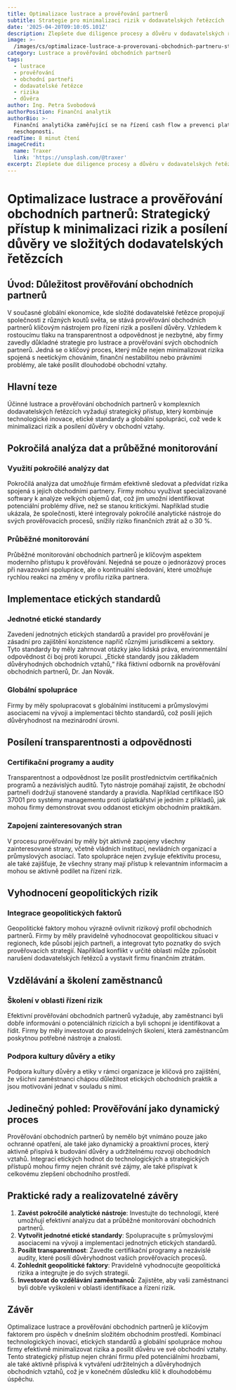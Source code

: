 ```yaml
---
title: Optimalizace lustrace a prověřování partnerů
subtitle: Strategie pro minimalizaci rizik v dodavatelských řetězcích
date: '2025-04-20T09:10:05.101Z'
description: Zlepšete due diligence procesy a důvěru v dodavatelských řetězcích.
image: >-
  /images/cs/optimalizace-lustrace-a-proverovani-obchodnich-partneru-strategicky-pristup-k-minimalizaci-rizik-a-posileni-duvery-ve-slozitych-dodavatelskych-retezcich-1745053804943.jpg
category: Lustrace a prověřování obchodních partnerů
tags:
  - lustrace
  - prověřování
  - obchodní partneři
  - dodavatelské řetězce
  - rizika
  - důvěra
author: Ing. Petra Svobodová
authorPosition: Finanční analytik
authorBio: >-
  Finanční analytička zaměřující se na řízení cash flow a prevenci platební
  neschopnosti.
readTime: 8 minut čtení
imageCredit:
  name: Traxer
  link: 'https://unsplash.com/@traxer'
excerpt: Zlepšete due diligence procesy a důvěru v dodavatelských řetězcích.
---
```

# Optimalizace lustrace a prověřování obchodních partnerů: Strategický přístup k minimalizaci rizik a posílení důvěry ve složitých dodavatelských řetězcích

## Úvod: Důležitost prověřování obchodních partnerů

V současné globální ekonomice, kde složité dodavatelské řetězce propojují společnosti z různých koutů světa, se stává prověřování obchodních partnerů klíčovým nástrojem pro řízení rizik a posílení důvěry. Vzhledem k rostoucímu tlaku na transparentnost a odpovědnost je nezbytné, aby firmy zavedly důkladné strategie pro lustrace a prověřování svých obchodních partnerů. Jedná se o klíčový proces, který může nejen minimalizovat rizika spojená s neetickým chováním, finanční nestabilitou nebo právními problémy, ale také posílit dlouhodobé obchodní vztahy.

## Hlavní teze

Účinné lustrace a prověřování obchodních partnerů v komplexních dodavatelských řetězcích vyžadují strategický přístup, který kombinuje technologické inovace, etické standardy a globální spolupráci, což vede k minimalizaci rizik a posílení důvěry v obchodní vztahy.

## Pokročilá analýza dat a průběžné monitorování

### Využití pokročilé analýzy dat

Pokročilá analýza dat umožňuje firmám efektivně sledovat a předvídat rizika spojená s jejich obchodními partnery. Firmy mohou využívat specializované softwary k analýze velkých objemů dat, což jim umožní identifikovat potenciální problémy dříve, než se stanou kritickými. Například studie ukázala, že společnosti, které integrovaly pokročilé analytické nástroje do svých prověřovacích procesů, snížily riziko finančních ztrát až o 30 %.

### Průběžné monitorování

Průběžné monitorování obchodních partnerů je klíčovým aspektem moderního přístupu k prověřování. Nejedná se pouze o jednorázový proces při navazování spolupráce, ale o kontinuální sledování, které umožňuje rychlou reakci na změny v profilu rizika partnera.

## Implementace etických standardů

### Jednotné etické standardy

Zavedení jednotných etických standardů a pravidel pro prověřování je zásadní pro zajištění konzistence napříč různými jurisdikcemi a sektory. Tyto standardy by měly zahrnovat otázky jako lidská práva, environmentální odpovědnost či boj proti korupci. „Etické standardy jsou základem důvěryhodných obchodních vztahů,“ říká fiktivní odborník na prověřování obchodních partnerů, Dr. Jan Novák.

### Globální spolupráce

Firmy by měly spolupracovat s globálními institucemi a průmyslovými asociacemi na vývoji a implementaci těchto standardů, což posílí jejich důvěryhodnost na mezinárodní úrovni.

## Posílení transparentnosti a odpovědnosti

### Certifikační programy a audity

Transparentnost a odpovědnost lze posílit prostřednictvím certifikačních programů a nezávislých auditů. Tyto nástroje pomáhají zajistit, že obchodní partneři dodržují stanovené standardy a pravidla. Například certifikace ISO 37001 pro systémy managementu proti úplatkářství je jedním z příkladů, jak mohou firmy demonstrovat svou oddanost etickým obchodním praktikám.

### Zapojení zainteresovaných stran

V procesu prověřování by měly být aktivně zapojeny všechny zainteresované strany, včetně vládních institucí, nevládních organizací a průmyslových asociací. Tato spolupráce nejen zvyšuje efektivitu procesu, ale také zajišťuje, že všechny strany mají přístup k relevantním informacím a mohou se aktivně podílet na řízení rizik.

## Vyhodnocení geopolitických rizik

### Integrace geopolitických faktorů

Geopolitické faktory mohou výrazně ovlivnit rizikový profil obchodních partnerů. Firmy by měly pravidelně vyhodnocovat geopolitickou situaci v regionech, kde působí jejich partneři, a integrovat tyto poznatky do svých prověřovacích strategií. Například konflikt v určité oblasti může způsobit narušení dodavatelských řetězců a vystavit firmu finančním ztrátám.

## Vzdělávání a školení zaměstnanců

### Školení v oblasti řízení rizik

Efektivní prověřování obchodních partnerů vyžaduje, aby zaměstnanci byli dobře informováni o potenciálních rizicích a byli schopni je identifikovat a řídit. Firmy by měly investovat do pravidelných školení, která zaměstnancům poskytnou potřebné nástroje a znalosti.

### Podpora kultury důvěry a etiky

Podpora kultury důvěry a etiky v rámci organizace je klíčová pro zajištění, že všichni zaměstnanci chápou důležitost etických obchodních praktik a jsou motivováni jednat v souladu s nimi.

## Jedinečný pohled: Prověřování jako dynamický proces

Prověřování obchodních partnerů by nemělo být vnímáno pouze jako ochranné opatření, ale také jako dynamický a proaktivní proces, který aktivně přispívá k budování důvěry a udržitelnému rozvoji obchodních vztahů. Integrací etických hodnot do technologických a strategických přístupů mohou firmy nejen chránit své zájmy, ale také přispívat k celkovému zlepšení obchodního prostředí.

## Praktické rady a realizovatelné závěry

1. **Zavést pokročilé analytické nástroje**: Investujte do technologií, které umožňují efektivní analýzu dat a průběžné monitorování obchodních partnerů.
2. **Vytvořit jednotné etické standardy**: Spolupracujte s průmyslovými asociacemi na vývoji a implementaci jednotných etických standardů.
3. **Posílit transparentnost**: Zavedte certifikační programy a nezávislé audity, které posílí důvěryhodnost vašich prověřovacích procesů.
4. **Zohlednit geopolitické faktory**: Pravidelně vyhodnocujte geopolitická rizika a integrujte je do svých strategií.
5. **Investovat do vzdělávání zaměstnanců**: Zajistěte, aby vaši zaměstnanci byli dobře vyškoleni v oblasti identifikace a řízení rizik.

## Závěr

Optimalizace lustrace a prověřování obchodních partnerů je klíčovým faktorem pro úspěch v dnešním složitém obchodním prostředí. Kombinací technologických inovací, etických standardů a globální spolupráce mohou firmy efektivně minimalizovat rizika a posílit důvěru ve své obchodní vztahy. Tento strategický přístup nejen chrání firmu před potenciálními hrozbami, ale také aktivně přispívá k vytváření udržitelných a důvěryhodných obchodních vztahů, což je v konečném důsledku klíč k dlouhodobému úspěchu.
